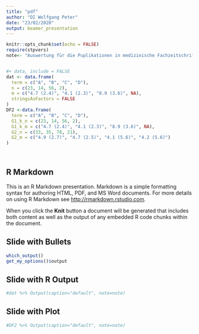 ```yaml
---
title: "pdf"
author: "DI Wolfgang Peter"
date: "23/02/2020"
output: beamer_presentation
---
```


```r
knitr::opts_chunk$set(echo = FALSE)
require(stpvers)
note<- "Auswertung für die Puplikationen in medizinische Fachzeitschriften."


#+ data, include = FALSE
dat <- data.frame(
  term = c("A", "B", "C", "D"),
  n = c(23, 14, 56, 2),
  m = c("4.7 (2.4)", "4.1 (2.3)", "8.9 (3.6)", NA),
  stringsAsFactors = FALSE
)
DF2 <-data.frame(
  term = c("A", "B", "C", "D"),
  G1_k_n = c(23, 14, 56, 2),
  G1_k_m = c("4.7 (2.4)", "4.1 (2.3)", "8.9 (3.6)", NA),
  G2_n = c(33, 35, 78, 21),
  G2_m = c("4.9 (2.7)", "4.7 (2.5)", "4.1 (5.6)", "4.2 (5.6)")
)

 

```

## R Markdown

This is an R Markdown presentation. Markdown is a simple formatting syntax for authoring HTML, PDF, and MS Word documents. For more details on using R Markdown see <http://rmarkdown.rstudio.com>.

When you click the **Knit** button a document will be generated that includes both content as well as the output of any embedded R code chunks within the document.

## Slide with Bullets

```r
which_output()
get_my_options()$output
```
 

## Slide with R Output

```r
#dat %>% Output(caption="default", note=note) 
```

## Slide with Plot

```r
#DF2 %>% Output(caption="default", note=note) 
```

